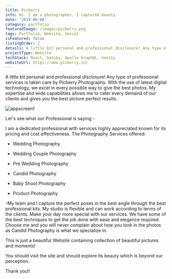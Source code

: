 ```yaml
---
title: Picberry
info: Hi. I am a photographer. I captured beauty.
date: '2019-09-06'
category: portfolio
featuredImage: /images/picberry.png
tags: Portfolio, Website, Social
isFeatured: false
listingOrder: 2
details: A little bit personal and professional disclosure! Any type of professional services is taken care by Picberry photography. With the use of latest digital technology, we excel in every possible way to give the best photos. My expertise and wide capabilities allow me to cater every demand of our clients and gives you the best picture-perfect results.
projectType: Website
techStack: React, Gatsby, Apollo GraphQL, Sanity
websiteUrl: https://www.picberry.in/
---
```


A little bit personal and professional disclosure!
Any type of professional services is taken care by Picberry Photography. With the use of latest digital technology, we excel in every possible way to give the best photos. My expertise and wide capabilities allows me to cater every demand of our clients and gives you the best picture perfect results.

![appscreen1](../images/picberry-hero-01.png)

Let's see what our Professional is saying -

I am a dedicated professional with services highly appreciated known for its pricing and cost effectiveness. The Photography Services offered:

- Wedding Photography

- Wedding Couple Photography

- Pre Wedding Photography

- Candid Photography

- Baby Shoot Photography

- Product Photography

-My team and I capture the perfect poses in the best angle through the best professional kits. My studio is flexible and can work according to terms of the clients. Make your day more special with our services. We have some of the best techniques to get the job done with ease and elegance required. Choose me and you will never complain about how you look in the photos as Candid Photography is what we specialize in.

This is just a beautiful Website containing collection of beautiful pictures and moments!

You should visit the site and should explore its beauty which is beyond our perception.

Thank you!!
